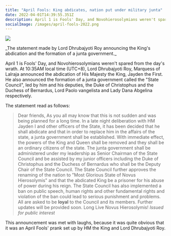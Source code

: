 ```yaml
---
title: "April Fools: King abdicates, nation put under military junta"
date: 2022-04-01T14:39:55.351Z
description: April 1 is Fools' Day, and Novohierosolymians weren't spared from the day's wrath. At 10:35AM local time (UTC+8), Lord Dhrubajyoti Roy, Marquess of Lalraja announced the abdication...
socialImage: /images/april-fools-2022.png
---
```


<div class="text-center">
  <div>
    <img class="mx-auto" src="/images/april-fools-2022.png"></img>
  </div>
  <p>
    _The statement made by Lord Dhrubajyoti Roy announcing the King's abdication
    and the formation of a junta government._
  </p>
</div>

April 1 is Fools' Day, and Novohierosolymians weren't spared from the day's wrath. At 10:35AM local time (UTC+8), Lord Dhrubajyoti Roy, Marquess of Lalraja announced the abdication of His Majesty the King, Jayden the First. He also announced the formation of a junta government called the "State Council", led by him and his deputies, the Duke of Christophus and the Duchess of Bernardus, Lord Paolo vangelista and Lady Dana Abgelina respectively.

The statement read as follows:

> Dear friends,
> As you all may know that this is not sudden and was being planned for a long time. In a late night deliberation with HM Jayden I and other officers of the State, it has been decided that he shall abdicate and that in order to replace him in the affairs of the state, a junta government shall be established.
> With immediate effect, the powers of the King and Queen shall be removed and they shall be an ordinary citizens of the state. The junta government shall be administered under my leadership as Senior Chairman of the State Council and be assisted by my junior officers including the Duke of Christophus and the Duchess of Bernardus who shall be the Deputy Chair of the State Council.
> The State Council further approves the renaming of the nation to "Most Glorious State of Novus Hierosolymis" and that the abdicated King be a prisoner for his abuse of power during his reign. The State Council has also implemented a ban on public speech, human rights and other fundamental rights and violation of the ban could lead to serious punishment and problems. All are asked to be **loyal** to the Council and its members.
> Further updates will be provided soon.
> Long Live Novus Hierosolymis!
> _Issued for public interest_

This announcement was met with laughs, because it was quite obvious that it was an April Fools' prank set up by HM the King and Lord Dhrubajyoti Roy.
